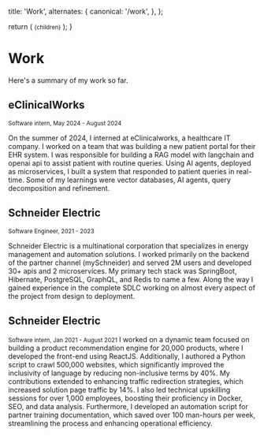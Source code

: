 
  title: 'Work',
  alternates: {
    canonical: '/work',
  },
};

  return (
    <small className="flex text-sm text-gray-500 -mt-3 mb-3">{children}</small>
  );
}

# Work

<AnimatedName />

Here's a summary of my work so far.

## eClinicalWorks

<Small>Software intern, May 2024 - August 2024</Small>

On the summer of 2024, I interned at eClinicalworks, a healthcare IT company. I worked on a team that was building a new patient portal for their EHR system. 
I was responsible for building a RAG model with langchain and openai api to assist patient with routine queries. Using AI agents, deployed as microservices, I built a system that responded to patient queries in real-time. Some of my learnings were vector databases, AI agents, query decomposition and refinement.


## Schneider Electric

<Small>Software Engineer, 2021 - 2023</Small>

Schneider Electric is a multinational corporation that specializes in energy management and automation solutions. I worked primarily on the backend of the partner channel (mySchneider) and served 2M users and developed 30+ apis and 2 microservices. My primary tech stack was SpringBoot, Hibernate, PostgreSQL, GraphQL, and Redis to name a few. Along the way I gained experience in the complete SDLC working on almost every aspect of the project from design to deployment. 

## Schneider Electric

<Small>Software intern, Jan 2021  - August 2021</Small>
I worked on a dynamic team focused on building a product recommendation engine for 20,000 products, where I developed the front-end using ReactJS. Additionally, I authored a Python script to crawl 500,000 websites, which significantly improved the inclusivity of language by reducing non-inclusive terms by 40%. My contributions extended to enhancing traffic redirection strategies, which increased solution page traffic by 14%. I also led technical upskilling sessions for over 1,000 employees, boosting their proficiency in Docker, SEO, and data analysis. Furthermore, I developed an automation script for partner training documentation, which saved over 100 man-hours per week, streamlining the process and enhancing operational efficiency.
